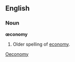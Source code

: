 ==English==

===Noun===
'''œconomy'''

# {{dated}} Older spelling of [[economy]].

[[Category:English words spelled with diacritics or ligatures|Oeconomy]]